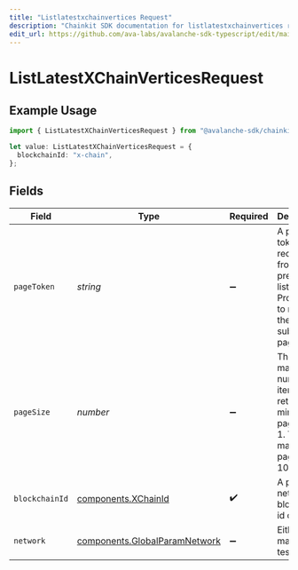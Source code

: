 ```yaml
---
title: "Listlatestxchainvertices Request"
description: "Chainkit SDK documentation for listlatestxchainvertices request"
edit_url: https://github.com/ava-labs/avalanche-sdk-typescript/edit/main/chainkit/docs/models/operations/listlatestxchainverticesrequest.md
---
```


# ListLatestXChainVerticesRequest

## Example Usage

```typescript
import { ListLatestXChainVerticesRequest } from "@avalanche-sdk/chainkit/models/operations";

let value: ListLatestXChainVerticesRequest = {
  blockchainId: "x-chain",
};
```

## Fields

| Field                                                                                           | Type                                                                                            | Required                                                                                        | Description                                                                                     | Example                                                                                         |
| ----------------------------------------------------------------------------------------------- | ----------------------------------------------------------------------------------------------- | ----------------------------------------------------------------------------------------------- | ----------------------------------------------------------------------------------------------- | ----------------------------------------------------------------------------------------------- |
| `pageToken`                                                                                     | *string*                                                                                        | :heavy_minus_sign:                                                                              | A page token, received from a previous list call. Provide this to retrieve the subsequent page. |                                                                                                 |
| `pageSize`                                                                                      | *number*                                                                                        | :heavy_minus_sign:                                                                              | The maximum number of items to return. The minimum page size is 1. The maximum pageSize is 100. | 10                                                                                              |
| `blockchainId`                                                                                  | [components.XChainId](https://github.com/ava-labs/avalanche-sdk-typescript/blob/main/chainkit/models/components/xchainid.md)                                      | :heavy_check_mark:                                                                              | A primary network blockchain id or alias.                                                       | x-chain                                                                                         |
| `network`                                                                                       | [components.GlobalParamNetwork](https://github.com/ava-labs/avalanche-sdk-typescript/blob/main/chainkit/models/components/globalparamnetwork.md)                  | :heavy_minus_sign:                                                                              | Either mainnet or testnet/fuji.                                                                 | mainnet                                                                                         |